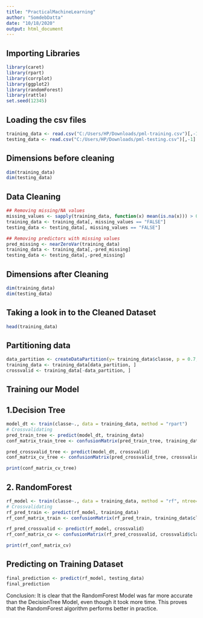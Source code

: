 ---
title: "PracticalMachineLearning"
author: "SomdebDatta"
date: "10/18/2020"
output: html_document
---

## Importing Libraries
```{r}
library(caret)
library(rpart)
library(corrplot)
library(ggplot2)
library(randomForest)
library(rattle)
set.seed(12345)
```

## Loading the csv files
```{r}
training_data <- read.csv("C:/Users/HP/Downloads/pml-training.csv")[,-1]
testing_data <- read.csv("C:/Users/HP/Downloads/pml-testing.csv")[,-1]
```


## Dimensions before cleaning
```{r}
dim(training_data)
dim(testing_data)
```


## Data Cleaning
```{r}
## Removing missing/NA values
missing_values <- sapply(training_data, function(x) mean(is.na(x))) > 0.9
training_data <- training_data[, missing_values == "FALSE"]
testing_data <- testing_data[, missing_values == "FALSE"]

## Removing predictors with missing values
pred_missing <- nearZeroVar(training_data)
training_data <- training_data[,-pred_missing]
testing_data <- testing_data[,-pred_missing]
```


## Dimensions after Cleaning
```{r}
dim(training_data)
dim(testing_data)
```

## Taking a look in to the Cleaned Dataset
```{r}
head(training_data)
```

## Partitioning data
```{r}
data_partition <- createDataPartition(y= training_data$classe, p = 0.7, list = FALSE)
training_data <- training_data[data_partition, ]
crossvalid <- training_data[-data_partition, ]
```

## Training our Model
## 1.Decision Tree
```{r}
model_dt <- train(classe~., data = training_data, method = "rpart")
# Crossvalidating
pred_train_tree <- predict(model_dt, training_data)
conf_matrix_train_tree <- confusionMatrix(pred_train_tree, training_data$classe)

pred_crossvalid_tree <- predict(model_dt, crossvalid)
conf_matrix_cv_tree <- confusionMatrix(pred_crossvalid_tree, crossvalid$classe)

print(conf_matrix_cv_tree)
```

## 2. RandomForest
```{r}
rf_model <- train(classe~., data = training_data, method = "rf", ntree=50)
# Crossvalidating
rf_pred_train <- predict(rf_model, training_data)
rf_conf_matrix_train <- confusionMatrix(rf_pred_train, training_data$classe)

rf_pred_crossvalid <- predict(rf_model, crossvalid)
rf_conf_matrix_cv <- confusionMatrix(rf_pred_crossvalid, crossvalid$classe)

print(rf_conf_matrix_cv)
```

## Predicting on Training Dataset
```{r}
final_prediction <- predict(rf_model, testing_data)
final_prediction
```

Conclusion:
It is clear that the RandomForest Model was far more accurate than the DecisionTree Model, even though it took more time.
This proves that the RandomForest algorithm performs better in practice.